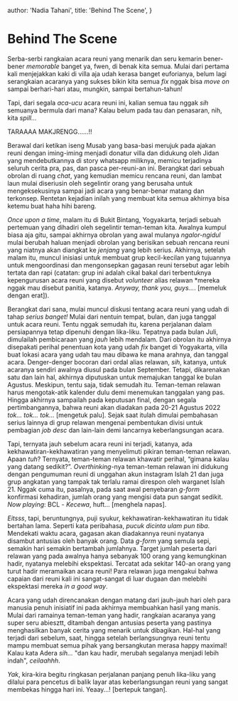 
  author: 'Nadia Tahani',
  title: 'Behind The Scene',
}

# Behind The Scene

Serba-serbi rangkaian acara reuni yang menarik dan seru kemarin bener-bener _memorable_ banget ya,
fwen, di benak kita semua. Mulai dari pertama kali menjejakkan kaki di villa aja udah kerasa banget
euforianya, belum lagi serangkaian acaranya yang sukses bikin kita semua _fix_ nggak bisa _move on_
sampai berhari-hari atau, mungkin, sampai bertahun-tahun!

Tapi, dari segala _aca-ucu_ acara reuni ini, kalian semua tau nggak _sih_ semuanya bermula dari mana?
Kalau belum pada tau dan penasaran, nih, kita _spill…_

TARAAAA MAKJRENGG……!!

<div style={{ marginBottom: '1rem' }}>
  <NextImage
    alt="Mushab mengajak untuk reuni dan menjadi donatur villa"
    src="/images/chat-mushab.jpg"
    width="300"
    height="300"
    layout="fixed"
  />
</div>

Berawal dari ketikan iseng Musab yang basa-basi merujuk pada ajakan reuni dengan iming-iming menjadi donatur villa dan didukung oleh Jidan yang mendebutkannya di story whatsapp miliknya, memicu terjadinya seluruh cerita pra, pas, dan pasca per-reuni-an ini. Berangkat dari sebuah obrolan di ruang _chat_, yang kemudian memicu rencana reuni, dan lambat laun mulai diseriusin oleh segelintir orang yang berusaha untuk mengeksekusinya sampai jadi acara yang benar-benar matang dan terkonsep. Rentetan kejadian inilah yang membuat kita semua akhirnya bisa ketemu buat haha hihi bareng.

_Once upon a time_, malam itu di Bukit Bintang, Yogyakarta, terjadi sebuah pertemuan yang dihadiri oleh segelintir teman-teman kita. Awalnya kumpul biasa aja gitu, sampai akhirnya obrolan yang awal mulanya _ngalor-ngidul_ mulai berubah haluan menjadi obrolan yang berisikan sebuah rencana reuni yang niatnya akan diangkat ke _jenjang_ yang lebih serius. Akhirnya, setelah malam itu, muncul inisiasi untuk membuat grup kecil-kecilan yang tujuannya untuk mengoordinasi dan mengonsepkan gagasan reuni tersebut agar lebih tertata dan rapi (catatan: grup ini adalah cikal bakal dari terbentuknya kepengurusan acara reuni yang disebut _volunteer_ alias relawan \*mereka nggak mau disebut panitia, katanya. _Anyway, thank you, guys…_. [memeluk dengan erat]).

Berangkat dari sana, mulai muncul diskusi tentang acara reuni yang udah di tahap _serius banget!_ Mulai dari nentuin tempat, bulan, dan juga tanggal untuk acara reuni. Tentu nggak semudah itu, karena perjalanan dalam persiapannya tetap dipenuhi dengan lika-liku. Tepatnya pada bulan Juli, dimulailah pembicaraan yang _jauh_ lebih mendalam. Dari obrolan itu akhirnya disepakati perihal penentuan kota yang udah _fix_ banget di Yogyakarta, villa buat lokasi acara yang udah tau mau dibawa ke mana arahnya, dan tanggal acara. Denger-denger bocoran dari ordal alias relawan, _sih_, katanya, untuk acaranya sendiri awalnya diusul pada bulan September. Tetapi, dikarenakan satu dan lain hal, akhirnya diputuskan untuk memajukan tanggal ke bulan Agustus. Meskipun, tentu saja, tidak semudah itu. Teman-teman relawan harus mengotak-atik kalender dulu demi menemukan tanggalan yang pas. Hingga akhirnya sampailah pada keputusan final, dengan segala pertimbangannya, bahwa reuni akan diadakan pada 20-21 Agustus 2022 _tok… tok… tok…_ [mengetuk palu]. Sejak saat itulah dimulai pembahasan serius lainnya di grup relawan mengenai pembentukan divisi untuk pembagian _job desc_ dan lain-lain demi lancarnya keberlangsungan acara.

Tapi, ternyata jauh sebelum acara reuni ini terjadi, katanya, ada kekhawatiran-kekhawatiran yang menyelimuti pikiran teman-teman relawan. Apaan _tuh_? Ternyata, teman-teman relawan khawatir perihal, “gimana kalau yang datang sedikit?”. _Overthinking_-nya teman-teman relawan ini didukung dengan pengumuman reuni di unggahan akun instagram Islah 21 dan juga grup angkatan yang tampak tak terlalu ramai direspon oleh warganet Islah 21. Nggak cuma itu, pasalnya, pada saat awal penyebaran _g-form_ konfirmasi kehadiran, jumlah orang yang mengisi data pun sangat sedikit. _Now playing_: BCL - _Kecewa_, huft… [menghela napas].

_Eitsss_, tapi, beruntungnya, puji syukur, kekhawatiran-kekhawatiran itu tidak bertahan lama. Seperti kata peribahasa, _pucuk dicinta ulam pun tiba_. Mendekati waktu acara, gagasan akan diadakannya reuni nyatanya disambut antusias oleh banyak orang. Data _g-form_ yang semula sepi, semakin hari semakin bertambah jumlahnya. Target jumlah peserta dari relawan yang pada awalnya hanya sebanyak 100 orang yang kemungkinan hadir, nyatanya melebihi ekspektasi. Tercatat ada sekitar 140-an orang yang turut hadir meramaikan acara reuni! Para relawan juga mengakui bahwa capaian dari reuni kali ini sangat-sangat di luar dugaan dan melebihi ekspektasi mereka _in a good way_.

Acara yang udah direncanakan dengan matang dari jauh-jauh hari oleh para manusia penuh inisiatif ini pada akhirnya membuahkan hasil yang manis. Mulai dari ramainya teman-teman yang hadir, rangkaian acaranya yang super seru abiesztt, ditambah dengan antusias peserta yang pastinya menghasilkan banyak cerita yang menarik untuk dibagikan. Hal-hal yang terjadi dari sebelum, saat, hingga setelah berlangsungnya reuni tentu mampu membuat semua pihak yang bersangkutan merasa happy maximal! Kalau kata Adera _sih…_ "dan kau hadir, merubah segalanya menjadi lebih indah", _ceilaahhh_.

_Yak_, kira-kira begitu ringkasan perjalanan panjang penuh lika-liku yang dilalui para pencetus di balik layar atas keberlangsungan reuni yang sangat membekas hingga hari ini. Yeaay…! [bertepuk tangan].

